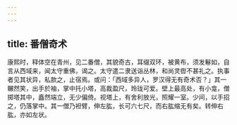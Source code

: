```yaml
---
---
---
```

title: 番僧奇术
---



康熙时，释体空在青州，见二番僧，其貌奇古，耳缀双环，被黄布，须发鬈如，自言从西域来，闻太守重佛，谒之。太守遣二隶送诣丛林，和尚灵辔不甚礼之。执事者见其状异，私款之，止宿焉。或问：「西域多异人，罗汉得无有奇术否？」其一冁然笑，出手於袖，掌中托小塔，高裁盈尺，玲珑可爱。壁上最高处，有小龛，僧掷塔其中，矗然端立，无少偏倚。视塔上，有舍利放光，照耀一室。少间，以手招之，仍落掌中。其一僧乃袒臂，伸左肱，长可六七尺，而右肱缩无有矣。转伸右肱，亦如左状。